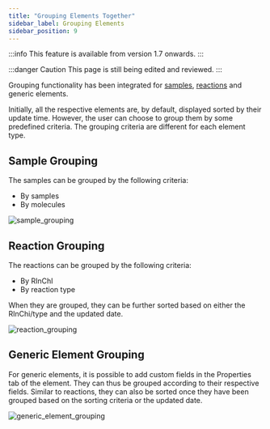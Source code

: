 ```yaml
---
title: "Grouping Elements Together"
sidebar_label: Grouping Elements
sidebar_position: 9
---
```


:::info
This feature is available from version 1.7 onwards.
:::

:::danger Caution
This page is still being edited and reviewed.
:::

Grouping functionality has been integrated for [samples](samples), [reactions](reactions) and generic elements.

Initially, all the respective elements are, by default, displayed sorted by their update time. However, the user can
choose to group them by some predefined criteria. The grouping criteria are different for each element type.

## Sample Grouping

The samples can be grouped by the following criteria:

- By samples
- By molecules

![sample_grouping](/img/element_grouping/sample_grouping.gif)

## Reaction Grouping

The reactions can be grouped by the following criteria:

- By RInChI
- By reaction type

When they are grouped, they can be further sorted based on either the RInChi/type and the updated date.

![reaction_grouping](/img/element_grouping/reaction_grouping.gif)

## Generic Element Grouping

For generic elements, it is possible to add custom fields in the Properties tab of the element. They can thus be grouped
according to their respective fields. Similar to reactions, they can also be sorted once they have been grouped based on
the sorting criteria or the updated date.

![generic_element_grouping](/img/element_grouping/generic_element_grouping.gif)
